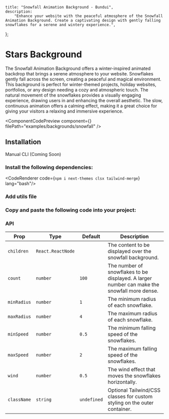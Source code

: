     title: "Snowfall Animation Background - Bundui",
    description:
        "Enhance your website with the peaceful atmosphere of the Snowfall Animation Background. Create a captivating design with gently falling snowflakes for a serene and wintery experience.",
};


# Stars Background

The Snowfall Animation Background offers a winter-inspired animated backdrop that brings a serene atmosphere to your website. Snowflakes gently fall across the screen, creating a peaceful and magical environment. This background is perfect for winter-themed projects, holiday websites, portfolios, or any design needing a cozy and atmospheric touch. The natural movement of the snowflakes provides a visually engaging experience, drawing users in and enhancing the overall aesthetic. The slow, continuous animation offers a calming effect, making it a great choice for giving your visitors a relaxing and immersive experience.

<ComponentCodePreview
    component={<SnowfallBackgroundExample/>}
    filePath="examples/backgrounds/snowfall"
/>

## Installation

<Tabs defaultValue="manual" className="w-[400px]">
    <TabsList>
        <TabsTrigger value="manual">Manual</TabsTrigger>
        <TabsTrigger disabled value="cli">CLI (Coming Soon)</TabsTrigger>
    </TabsList>
</Tabs>

### Install the following dependencies:

<CodeRenderer code={`npm i next-themes clsx tailwind-merge`} lang="bash"/>

### Add utils file

<CodeBlock filePath="lib/utils.ts" />

### Copy and paste the following code into your project:

<CodeBlock filePath="components/core/backgrounds/snowfall.tsx" />

### API

| **Prop**         | **Type**            | **Default** | **Description**  |
|------------------|---------------------|-------------|----------------------------------------------------------|
| `children`       | `React.ReactNode`    |            | The content to be displayed over the snowfall background. |
| `count`          | `number`            | `100`       | The number of snowflakes to be displayed. A larger number can make the snowfall more dense. |
| `minRadius`      | `number`            | `1`         | The minimum radius of each snowflake. |
| `maxRadius`      | `number`            | `4`         | The maximum radius of each snowflake. |
| `minSpeed`       | `number`            | `0.5`       | The minimum falling speed of the snowflakes. |
| `maxSpeed`       | `number`            | `2`         | The maximum falling speed of the snowflakes. |
| `wind`           | `number`            | `0.5`       | The wind effect that moves the snowflakes horizontally. |
| `className`      | `string`            | `undefined`        | Optional Tailwind/CSS classes for custom styling on the outer container. |
